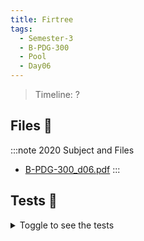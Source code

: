 ```yaml
---
title: Firtree
tags:
  - Semester-3
  - B-PDG-300
  - Pool
  - Day06
---
```

> Timeline: ?


## Files 📂

:::note 2020 Subject and Files
- [B-PDG-300_d06.pdf](https://github.com/Studio-17/Epitech-Subjects/raw/main/Semester-3/B-PDG-300/Pool/Day06/B-PDG-300_d06.pdf)
:::

## Tests 🤖
<details>
  <summary>Toggle to see the tests</summary>
  <div>
Yo
  </div>
</details>


